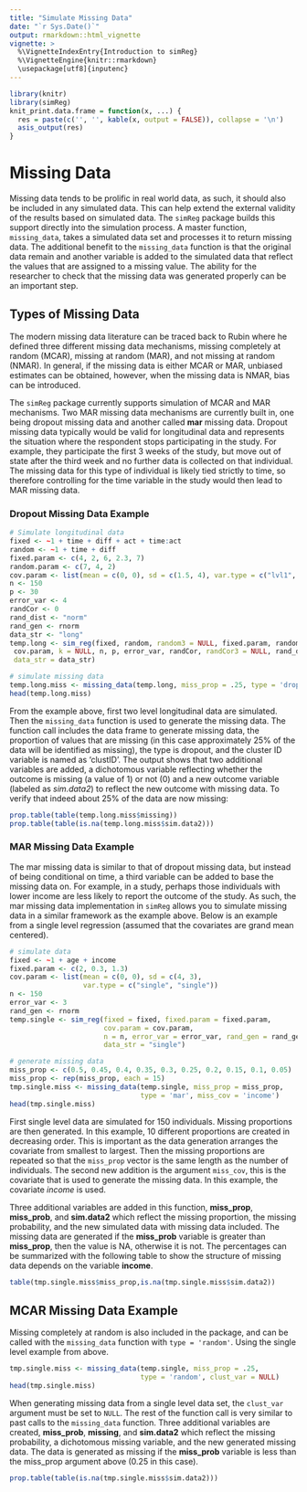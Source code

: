 ```yaml
---
title: "Simulate Missing Data"
date: "`r Sys.Date()`"
output: rmarkdown::html_vignette
vignette: >
  %\VignetteIndexEntry{Introduction to simReg}
  %\VignetteEngine{knitr::rmarkdown}
  \usepackage[utf8]{inputenc}
---
```

```r
library(knitr)
library(simReg)
knit_print.data.frame = function(x, ...) {
  res = paste(c('', '', kable(x, output = FALSE)), collapse = '\n')
  asis_output(res)
}
```

# Missing Data
Missing data tends to be prolific in real world data, as such, it should also be included in any simulated data. This can help extend the external validity of the results based on simulated data. The `simReg` package builds this support directly into the simulation process. A master function, `missing_data`, takes a simulated data set and processes it to return missing data. The additional benefit to the `missing_data` function is that the original data remain and another variable is added to the simulated data that reflect the values that are assigned to a missing value. The ability for the researcher to check that the missing data was generated properly can be an important step.

## Types of Missing Data
The modern missing data literature can be traced back to Rubin where he defined three different missing data mechanisms, missing completely at random (MCAR), missing at random (MAR), and not missing at random (NMAR). In general, if the missing data is either MCAR or MAR, unbiased estimates can be obtained, however, when the missing data is NMAR, bias can be introduced. 

The `simReg` package currently supports simulation of MCAR and MAR mechanisms. Two MAR missing data mechanisms are currently built in, one being dropout missing data and another called **mar** missing data. Dropout missing data typically would be valid for longitudinal data and represents the situation where the respondent stops participating in the study. For example, they participate the first 3 weeks of the study, but move out of state after the third week and no further data is collected on that individual. The missing data for this type of individual is likely tied strictly to time, so therefore controlling for the time variable in the study would then lead to MAR missing data.

### Dropout Missing Data Example
```r
# Simulate longitudinal data
fixed <- ~1 + time + diff + act + time:act
random <- ~1 + time + diff
fixed.param <- c(4, 2, 6, 2.3, 7)
random.param <- c(7, 4, 2)
cov.param <- list(mean = c(0, 0), sd = c(1.5, 4), var.type = c("lvl1", "lvl2"))
n <- 150
p <- 30
error_var <- 4
randCor <- 0
rand_dist <- "norm"
rand_gen <- rnorm
data_str <- "long"
temp.long <- sim_reg(fixed, random, random3 = NULL, fixed.param, random.param, random.param3 = NULL,
 cov.param, k = NULL, n, p, error_var, randCor, randCor3 = NULL, rand_dist, rand_gen,
 data_str = data_str)

# simulate missing data
temp.long.miss <- missing_data(temp.long, miss_prop = .25, type = 'dropout', clust_var = 'clustID')
head(temp.long.miss)
```

From the example above, first two level longitudinal data are simulated. Then the `missing_data` function is used to generate the missing data. The function call includes the data frame to generate missing data, the proportion of values that are missing (in this case approximately 25% of the data will be identified as missing), the type is dropout, and the cluster ID variable is named as 'clustID'. The output shows that two additional variables are added, a dichotomous variable reflecting whether the outcome is missing (a value of 1) or not (0) and a new outcome variable (labeled as *sim.data2*) to reflect the new outcome with missing data. To verify that indeed about 25% of the data are now missing:

```r
prop.table(table(temp.long.miss$missing))
prop.table(table(is.na(temp.long.miss$sim.data2)))
```

### MAR Missing Data Example
The mar missing data is similar to that of dropout missing data, but instead of being conditional on time, a third variable can be added to base the missing data on. For example, in a study, perhaps those individuals with lower income are less likely to report the outcome of the study. As such, the mar missing data implementation in `simReg` allows you to simulate missing data in a similar framework as the example above. Below is an example from a single level regression (assumed that the covariates are grand mean centered).

```r
# simulate data
fixed <- ~1 + age + income
fixed.param <- c(2, 0.3, 1.3)
cov.param <- list(mean = c(0, 0), sd = c(4, 3), 
                  var.type = c("single", "single"))
n <- 150
error_var <- 3
rand_gen <- rnorm
temp.single <- sim_reg(fixed = fixed, fixed.param = fixed.param,
                       cov.param = cov.param,
                       n = n, error_var = error_var, rand_gen = rand_gen,
                       data_str = "single")

# generate missing data
miss_prop <- c(0.5, 0.45, 0.4, 0.35, 0.3, 0.25, 0.2, 0.15, 0.1, 0.05)
miss_prop <- rep(miss_prop, each = 15)
tmp.single.miss <- missing_data(temp.single, miss_prop = miss_prop, 
                                type = 'mar', miss_cov = 'income')
head(tmp.single.miss)
```

First single level data are simulated for 150 individuals. Missing proportions are then generated. In this example, 10 different proportions are created in decreasing order. This is important as the data generation arranges the covariate from smallest to largest. Then the missing proportions are repeated so that the `miss_prop` vector is the same length as the number of individuals. The second new addition is the argument `miss_cov`, this is the covariate that is used to generate the missing data. In this example, the covariate *income* is used.

Three additional variables are added in this function, **miss_prop**, **miss_prob**, and **sim.data2** which reflect the missing proportion, the missing probability, and the new simulated data with missing data included. The missing data are generated if the **miss_prob** variable is greater than **miss_prop**, then the value is NA, otherwise it is not. The percentages can be summarized with the following table to show the structure of missing data depends on the variable **income**.


```r
table(tmp.single.miss$miss_prop,is.na(tmp.single.miss$sim.data2))
```

## MCAR Missing Data Example
Missing completely at random is also included in the package, and can be called with the `missing_data` function with `type = 'random'`. Using the single level example from above.

```r
tmp.single.miss <- missing_data(temp.single, miss_prop = .25, 
                                type = 'random', clust_var = NULL)
head(tmp.single.miss)
```

When generating missing data from a single level data set, the `clust_var` argument must be set to `NULL`. The rest of the function call is very similar to past calls to the `missing_data` function. Three additional variables are created, **miss_prob**, **missing**, and **sim.data2** which reflect the missing probability, a dichotomous missing variable, and the new generated missing data. The data is generated as missing if the **miss_prob** variable is less than the miss_prop argument above (0.25 in this case).

```r
prop.table(table(is.na(tmp.single.miss$sim.data2)))
```
<!--
Data can also be simulated as MCAR at the cluster level. Using the longitudinal example from above.

```r
tmp.long.miss <- missing_data(temp.long, miss_prop = .25, type = 'random', clust_var = 'clustID')
head(tmp.long.miss)
```
-->







